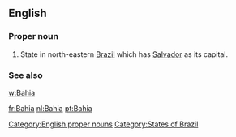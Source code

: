 {{see|bahía}}
==English==

===Proper noun===
{{infl|en|proper noun}}

# State in north-eastern [[Brazil]] which has [[Salvador]] as its capital.

===See also===
[[w:Bahia]]

[[Category:English proper nouns]]
[[Category:States of Brazil]]

[[fr:Bahia]]
[[nl:Bahia]]
[[pt:Bahia]]